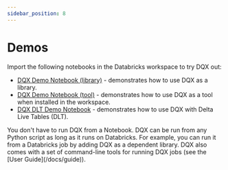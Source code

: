 ```yaml
---
sidebar_position: 8
---
```



#  Demos

Import the following notebooks in the Databricks workspace to try DQX out:
* [DQX Demo Notebook (library)](https://github.com/databrickslabs/dqx/blob/main/demos/dqx_demo_library.py) - demonstrates how to use DQX as a library.
* [DQX Demo Notebook (tool)](https://github.com/databrickslabs/dqx/blob/main/demos/dqx_demo_tool.py) - demonstrates how to use DQX as a tool when installed in the workspace.
* [DQX DLT Demo Notebook](https://github.com/databrickslabs/dqx/blob/main/demos/dqx_dlt_demo.py) - demonstrates how to use DQX with Delta Live Tables (DLT).

<Admonition type="tip" title="Execution Environment">
You don't have to run DQX from a Notebook. DQX can be run from any Python script as long as it runs on Databricks.
For example, you can run it from a Databricks job by adding DQX as a dependent library.
DQX also comes with a set of command-line tools for running DQX jobs (see the [User Guide](/docs/guide)).
</Admonition>